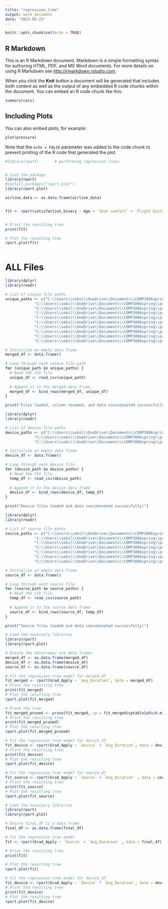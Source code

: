 ---
title: "regression_tree"
output: word_document
date: "2023-05-23"
---

```{r setup, include=FALSE}
knitr::opts_chunk$set(echo = TRUE)
```

## R Markdown

This is an R Markdown document. Markdown is a simple formatting syntax for authoring HTML, PDF, and MS Word documents. For more details on using R Markdown see <http://rmarkdown.rstudio.com>.

When you click the **Knit** button a document will be generated that includes both content as well as the output of any embedded R code chunks within the document. You can embed an R code chunk like this:

```{r cars}
summary(cars)
```

## Including Plots

You can also embed plots, for example:

```{r pressure, echo=FALSE}
plot(pressure)
```

Note that the `echo = FALSE` parameter was added to the code chunk to prevent printing of the R code that generated the plot.





```{r}

#library(rpart)       # performing regression trees


# Load the package
library(rpart)
#install.packages("rpart.plot")
library(rpart.plot)

airline_data <- as.data.frame(airline_data)


fit <- rpart(satisfaction_binary ~ Age + `Seat comfort` + `Flight Distance` + `Cleanliness` + `Online boarding` + `Class` + `Inflight wifi service`, data = airline_data)


# Print the resulting tree
print(fit)

# Plot the resulting tree
rpart.plot(fit)



```




# ALL Files


```{r}
library(dplyr)
library(readr)

# List of unique file paths
unique_paths <- c("C:\\Users\\sebsl\\OneDrive\\Documents\\COMP3006spring\\project\\by_device\\desktop.csv", 
             "C:\\Users\\sebsl\\OneDrive\\Documents\\COMP3006spring\\project\\by_device\\mobile.csv", 
             "C:\\Users\\sebsl\\OneDrive\\Documents\\COMP3006spring\\project\\by_device\\tablet.csv", 
             "C:\\Users\\sebsl\\OneDrive\\Documents\\COMP3006spring\\project\\by_source\\direct.csv", 
             "C:\\Users\\sebsl\\OneDrive\\Documents\\COMP3006spring\\project\\by_source\\display.csv", 
             "C:\\Users\\sebsl\\OneDrive\\Documents\\COMP3006spring\\project\\by_source\\email.csv", 
             "C:\\Users\\sebsl\\OneDrive\\Documents\\COMP3006spring\\project\\by_source\\organic_search.csv",
             "C:\\Users\\sebsl\\OneDrive\\Documents\\COMP3006spring\\project\\by_source\\paid_search.csv",
             "C:\\Users\\sebsl\\OneDrive\\Documents\\COMP3006spring\\project\\by_source\\referral.csv",
             "C:\\Users\\sebsl\\OneDrive\\Documents\\COMP3006spring\\project\\by_source\\social.csv")

# Initialize an empty data frame
merged_df <- data.frame()

# Loop through each unique file path
for (unique_path in unique_paths) {
  # Read the CSV file
  unique_df <- read_csv(unique_path)
  
  # Append it to the merged data frame
  merged_df <- bind_rows(merged_df, unique_df)
}

print("Files loaded, column renamed, and data concatenated successfully!")


```




```{r}
library(dplyr)
library(readr)

# List of device file paths
device_paths <- c("C:\\Users\\sebsl\\OneDrive\\Documents\\COMP3006spring\\project\\by_device\\desktop.csv", 
             "C:\\Users\\sebsl\\OneDrive\\Documents\\COMP3006spring\\project\\by_device\\mobile.csv", 
             "C:\\Users\\sebsl\\OneDrive\\Documents\\COMP3006spring\\project\\by_device\\tablet.csv")

# Initialize an empty data frame
device_df <- data.frame()

# Loop through each device file
for (device_path in device_paths) {
  # Read the CSV file
  temp_df <- read_csv(device_path)
  
  # Append it to the device data frame
  device_df <- bind_rows(device_df, temp_df)
}

print("Device files loaded and data concatenated successfully!")

```




```{r warning=FALSE}
library(dplyr)
library(readr)

# List of source file paths
source_paths <- c("C:\\Users\\sebsl\\OneDrive\\Documents\\COMP3006spring\\project\\by_source\\direct.csv", 
             "C:\\Users\\sebsl\\OneDrive\\Documents\\COMP3006spring\\project\\by_source\\display.csv", 
             "C:\\Users\\sebsl\\OneDrive\\Documents\\COMP3006spring\\project\\by_source\\email.csv", 
             "C:\\Users\\sebsl\\OneDrive\\Documents\\COMP3006spring\\project\\by_source\\organic_search.csv",
             "C:\\Users\\sebsl\\OneDrive\\Documents\\COMP3006spring\\project\\by_source\\paid_search.csv",
             "C:\\Users\\sebsl\\OneDrive\\Documents\\COMP3006spring\\project\\by_source\\referral.csv",
             "C:\\Users\\sebsl\\OneDrive\\Documents\\COMP3006spring\\project\\by_source\\social.csv")

# Initialize an empty data frame
source_df <- data.frame()

# Loop through each source file
for (source_path in source_paths) {
  # Read the CSV file
  temp_df <- read_csv(source_path)
  
  # Append it to the source data frame
  source_df <- bind_rows(source_df, temp_df)
}

print("Source files loaded and data concatenated successfully!")

```

















```{r}
# Load the necessary libraries
library(rpart)
library(rpart.plot)

# Ensure the dataframes are data frames
merged_df <- as.data.frame(merged_df)
device_df <- as.data.frame(device_df)
source_df <- as.data.frame(source_df)

# Fit the regression tree model for merged_df
fit_merged <- rpart(Grad_Apply ~ `Avg_Duration`, data = merged_df)
# Print the resulting tree
print(fit_merged)
# Plot the resulting tree
rpart.plot(fit_merged)

# Prune the tree
fit_merged_pruned <- prune(fit_merged, cp = fit_merged$cptable[which.min(fit_merged$cptable[,"xerror"]),"CP"])
# Print the resulting tree
print(fit_merged_pruned)
# Plot the resulting tree
rpart.plot(fit_merged_pruned)

# Fit the regression tree model for device_df
fit_device <- rpart(Grad_Apply ~ `Device` + `Avg_Duration`, data = device_df)
# Print the resulting tree
print(fit_device)
# Plot the resulting tree
rpart.plot(fit_device)

# Fit the regression tree model for source_df
fit_source <- rpart(Grad_Apply ~ `Source` + `Avg_Duration` , data = source_df)
# Print the resulting tree
print(fit_source)
# Plot the resulting tree
rpart.plot(fit_source)


```
```{r}
# Load the necessary libraries
library(rpart)
library(rpart.plot)

# Ensure final_df is a data frame
final_df <- as.data.frame(final_df)

# Fit the regression tree model
fit <- rpart(Grad_Apply ~ `Source` + `Avg_Duration` , data = final_df)

# Print the resulting tree
print(fit)

# Plot the resulting tree
rpart.plot(fit)
```
```{r}
# Fit the regression tree model for device_df
fit_device <- rpart(Grad_Apply ~ `Device` * `Avg_Duration`, data = device_df)
# Print the resulting tree
print(fit_device)
# Plot the resulting tree
rpart.plot(fit_device)
```

